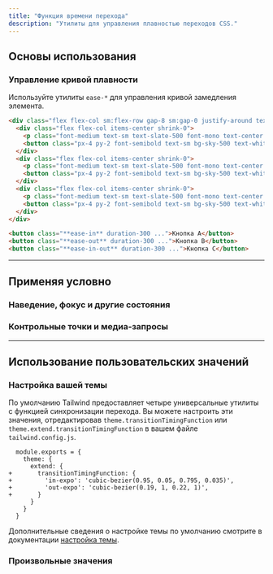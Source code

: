 ```yaml
---
title: "Функция времени перехода"
description: "Утилиты для управления плавностью переходов CSS."
---
```




## Основы использования

### Управление кривой плавности

Используйте утилиты `ease-*` для управления кривой замедления элемента.

```html {{ example: { hint: 'Наведите курсор на каждую кнопку, чтобы увидеть ожидаемое поведение' } }}
<div class="flex flex-col sm:flex-row gap-8 sm:gap-0 justify-around text-white text-sm font-bold leading-6">
  <div class="flex flex-col items-center shrink-0">
    <p class="font-medium text-sm text-slate-500 font-mono text-center mb-3 dark:text-slate-400">ease-in</p>
    <button class="px-4 py-2 font-semibold text-sm bg-sky-500 text-white rounded-md shadow-sm hover:scale-125 ease-in duration-300">Кнопка А</button>
  </div>
  <div class="flex flex-col items-center shrink-0">
    <p class="font-medium text-sm text-slate-500 font-mono text-center mb-3 dark:text-slate-400">ease-out</p>
    <button class="px-4 py-2 font-semibold text-sm bg-sky-500 text-white rounded-md shadow-sm hover:scale-125 ease-out duration-300">Кнопка Б</button>
  </div>
  <div class="flex flex-col items-center shrink-0">
    <p class="font-medium text-sm text-slate-500 font-mono text-center mb-3 dark:text-slate-400">ease-in-out</p>
    <button class="px-4 py-2 font-semibold text-sm bg-sky-500 text-white rounded-md shadow-sm hover:scale-125 ease-in-out duration-300">Кнопка В</button>
  </div>
</div>
```

```html
<button class="**ease-in** duration-300 ...">Кнопка A</button>
<button class="**ease-out** duration-300 ...">Кнопка B</button>
<button class="**ease-in-out** duration-300 ...">Кнопка C</button>
```

---

## <Heading ignore>Применяя условно</Heading>

### <Heading ignore>Наведение, фокус и другие состояния</Heading>

<HoverFocusAndOtherStates defaultClass="transition duration-150 ease-out" featuredClass="ease-in" />

### <Heading ignore>Контрольные точки и медиа-запросы</Heading>

<BreakpointsAndMediaQueries defaultClass="transition duration-150 ease-out" featuredClass="ease-in" />

---

## Использование пользовательских значений

### Настройка вашей темы

По умолчанию Tailwind предоставляет четыре универсальные утилиты с функцией синхронизации перехода. Вы можете настроить эти значения, отредактировав `theme.transitionTimingFunction` или `theme.extend.transitionTimingFunction` в вашем файле `tailwind.config.js`.

```diff-js {{ filename: 'tailwind.config.js' }}
  module.exports = {
    theme: {
      extend: {
+       transitionTimingFunction: {
+         'in-expo': 'cubic-bezier(0.95, 0.05, 0.795, 0.035)',
+         'out-expo': 'cubic-bezier(0.19, 1, 0.22, 1)',
+       }
      }
    }
  }
```

Дополнительные сведения о настройке темы по умолчанию смотрите в документации [настройка темы](/docs/theme#customizing-the-default-theme).

### Произвольные значения

<ArbitraryValues property="transition-timing-function" featuredClass="ease-[cubic-bezier(0.95,0.05,0.795,0.035)]" />
